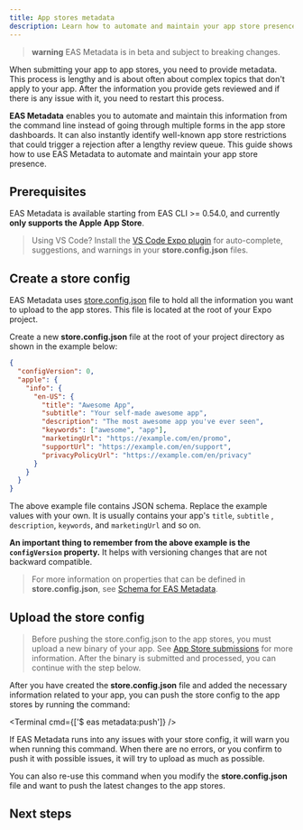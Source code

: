 ```yaml
---
title: App stores metadata
description: Learn how to automate and maintain your app store presence from the command line with EAS Metadata.
---
```



> **warning** EAS Metadata is in beta and subject to breaking changes.

When submitting your app to app stores, you need to provide metadata. This process is lengthy and is about often about complex topics that don't apply to your app. After the information you provide gets reviewed and if there is any issue with it, you need to restart this process.

**EAS Metadata** enables you to automate and maintain this information from the command line instead of going through multiple forms in the app store dashboards. It can also instantly identify well-known app store restrictions that could trigger a rejection after a lengthy review queue. This guide shows how to use EAS Metadata to automate and maintain your app store presence.

## Prerequisites

EAS Metadata is available starting from EAS CLI >= 0.54.0, and currently **only supports the Apple App Store**.

> Using VS Code? Install the [VS Code Expo plugin](https://github.com/expo/vscode-expo#readme) for auto-complete, suggestions, and warnings in your **store.config.json** files.

## Create a store config

EAS Metadata uses [store.config.json](/eas/metadata/config/) file to hold all the information you want to upload to the app stores. This file is located at the root of your Expo project.

Create a new **store.config.json** file at the root of your project directory as shown in the example below:

```json store.config.json
{
  "configVersion": 0,
  "apple": {
    "info": {
      "en-US": {
        "title": "Awesome App",
        "subtitle": "Your self-made awesome app",
        "description": "The most awesome app you've ever seen",
        "keywords": ["awesome", "app"],
        "marketingUrl": "https://example.com/en/promo",
        "supportUrl": "https://example.com/en/support",
        "privacyPolicyUrl": "https://example.com/en/privacy"
      }
    }
  }
}
```

The above example file contains JSON schema. Replace the example values with your own. It is usually contains your app's `title`, `subtitle` , `description`, `keywords`, and `marketingUrl` and so on.

**An important thing to remember from the above example is the `configVersion` property.** It helps with versioning changes that are not backward compatible.

> For more information on properties that can be defined in **store.config.json**, see [Schema for EAS Metadata](/eas/metadata/schema/#config-schema).

## Upload the store config

> Before pushing the store.config.json to the app stores, you must upload a new binary of your app. See [App Store submissions](/deploy/submit-to-app-stores/) for more information. After the binary is submitted and processed, you can continue with the step below.

After you have created the **store.config.json** file and added the necessary information related to your app, you can push the store config to the app stores by running the command:

<Terminal cmd={['$ eas metadata:push']} />

If EAS Metadata runs into any issues with your store config, it will warn you when running this command. When there are no errors, or you confirm to push it with possible issues, it will try to upload as much as possible.

You can also re-use this command when you modify the **store.config.json** file and want to push the latest changes to the app stores.

## Next steps

<BoxLink
  title="Instant updates with EAS Update"
  description="Learn how to automate and maintain your app store presence from the command line with EAS Metadata."
  Icon={UpdateIcon}
  href="/home/deploy/instant-updates/"
/>

<BoxLink
  title="EAS Metadata schema"
  description="A reference of store config in EAS Metadata."
  Icon={EasMetadataIcon}
  href="/eas/metadata/schema/"
/>

<BoxLink
  title="Static and dynamic configurations with EAS Metadata"
  description="Learn about different ways to configure EAS Metadata."
  Icon={EasMetadataIcon}
  href="/eas/metadata/config/"
/>
